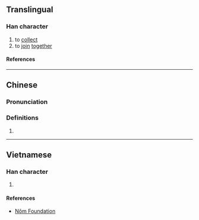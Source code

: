 {{character info}}
==Translingual==

===Han character===
{{Han char|rn=64|rad=手|as=04|sn=7|four=|canj=QPI,XQPI|ids=⿰扌勾}}

# to [[collect]]
# to [[join]] [[together]]

====References====
{{Han ref|kx=0420.120|dkj=11865|dj=0767.130|hdz=31843.010|uh=6285}}

----

==Chinese==
{{zh-forms}}

===Pronunciation===
{{zh-pron
|m=jū
|c=keoi1
|cat=
}}

===Definitions===
{{zh-hanzi}}

# {{rfdef|zh}}

----

==Vietnamese==

===Han character===
{{vi-readings|rs=手04|reading=câu}}

# {{rfdef|vi|sort=手04}}

====References====
* [http://nomfoundation.org/common/nom_details.php?codepoint=6285 Nôm Foundation]